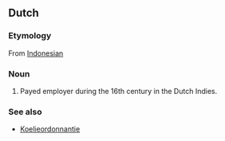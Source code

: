 ==Dutch==

===Etymology===
From [[w:Bahasa Indonesia|Indonesian]]

===Noun===
{{nl-noun|pl=koelies|dim=koelietje}}

# Payed employer during the 16th century in the Dutch Indies.

===See also===
* [[w:nl:Koelieordonnantie|Koelieordonnantie]]